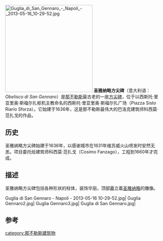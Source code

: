 [[File:Guglia_di_San_Gennaro_-_Napoli_-_2013-05-16_10-29-52.jpg|280px]]
'''圣雅纳略方尖碑'''（意大利语：''Obelisco di San Gennaro''）是[[那不勒斯|那不勒斯]]最古老的一座[[方尖碑|方尖碑]]，位于以西斯托·里亚里奥·斯福尔扎枢机主教命名的西斯托·里亚里奥·斯福尔扎广场（Piazza Sisto Riario Sforza）。它始建于1636年，这是那不勒斯最伟大的巴洛克建筑师科西莫·范扎戈的作品，

== 历史 ==
圣雅纳略方尖碑始建于1636年，以感谢城市在1631年维苏威火山喷发时安然无恙。项目委托给建筑师科西莫·范扎戈（Cosimo Fanzago），工程到1660年才完成。

== 描述 ==
圣雅纳略方尖碑包括各种形状的柱体，装饰华丽，顶部矗立着[[圣雅纳略|圣雅纳略]]的雕像。

<gallery>
Guglia di San Gennaro - Napoli - 2013-05-16 10-29-52.jpg|
Guglia Gennaro2.jpg|
Guglia Gennaro3.jpg|
Guglia di San Gennaro.jpg|
</gallery>

== 参考 ==
{{那不勒斯地标}}
[[category:那不勒斯建筑物|category:那不勒斯建筑物]]